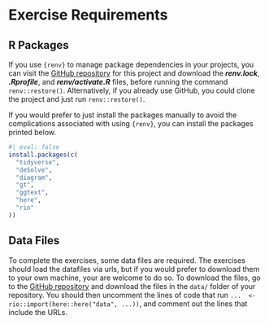 # Exercise Requirements {.unnumbered}

## R Packages

If you use `{renv}` to manage package dependencies in your projects, you can visit the [GitHub repository](https://github.com/arnold-c/SISMID-Module-02_2025) for this project and download the ***renv.lock***, ***.Rprofile***, and ***renv/activate.R*** files, before running the command `renv::restore()`.
Alternatively, if you already use GitHub, you could clone the project and just run `renv::restore()`.

If you would prefer to just install the packages manually to avoid the complications associated with using `{renv}`, you can install the packages printed below.

```r
#| eval: false
install.packages(c(
  "tidyverse",
  "deSolve",
  "diagram",
  "gt",
  "ggtext",
  "here",
  "rio"
))
```

## Data Files

To complete the exercises, some data files are required.
The exercises should load the datafiles via urls, but if you would prefer to download them to your own machine, your are welcome to do so.
To download the files, go to the [GitHub repository](https://github.com/arnold-c/SISMID-Module-02_2023) and download the files in the `data/` folder of your repository.
You should then uncomment the lines of code that run `...  <- rio::import(here::here("data", ...))`, and comment out the lines that include the URLs.
